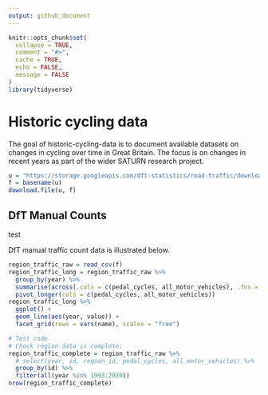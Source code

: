 ```yaml
---
output: github_document
---
```


<!-- README.md is generated from README.Rmd. Please edit that file -->

```r
knitr::opts_chunk$set(
  collapse = TRUE,
  comment = "#>",
  cache = TRUE,
  echo = FALSE,
  message = FALSE
)
library(tidyverse)
```

# Historic cycling data

<!-- badges: start -->
<!-- badges: end -->

The goal of historic-cycling-data is to document available datasets on changes in cycling over time in Great Britain.
The focus is on changes in recent years as part of the wider SATURN research project.

```r
u = "https://storage.googleapis.com/dft-statistics/road-traffic/downloads/data-gov-uk/region_traffic_by_vehicle_type.csv"
f = basename(u)
download.file(u, f)
```

## DfT Manual Counts

test

DfT manual traffic count data is illustrated below.

```r
region_traffic_raw = read_csv(f)
region_traffic_long = region_traffic_raw %>% 
  group_by(year) %>% 
  summarise(across(.cols = c(pedal_cycles, all_motor_vehicles), .fns = sum)) %>%
  pivot_longer(cols = c(pedal_cycles, all_motor_vehicles))
region_traffic_long %>% 
  ggplot() +
  geom_line(aes(year, value)) +
  facet_grid(rows = vars(name), scales = "free")
```

```r
# Test code
# Check region data is complete:
region_traffic_complete = region_traffic_raw %>% 
  # select(year, id, region_id, pedal_cycles, all_motor_vehicles) %>% 
  group_by(id) %>% 
  filter(all(year %in% 1993:2020))
nrow(region_traffic_complete)
```
